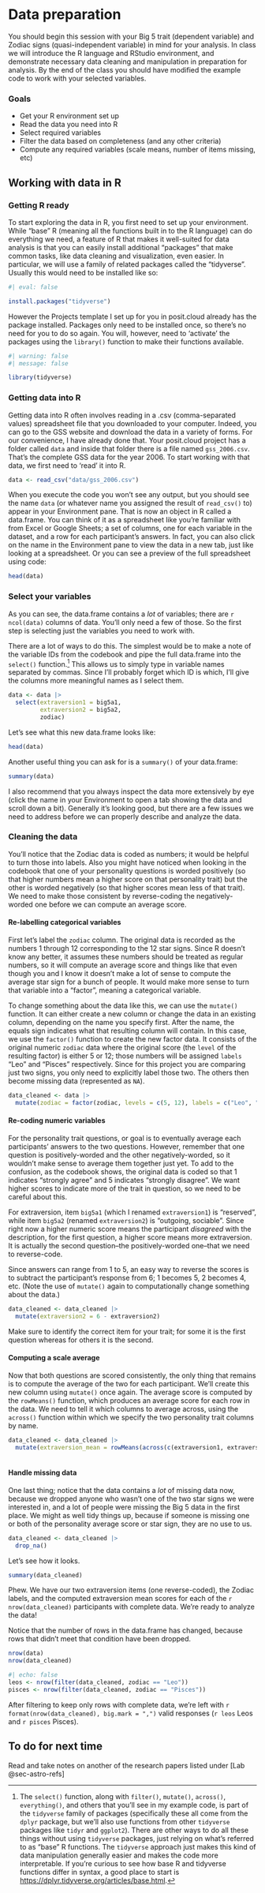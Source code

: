 # Data preparation

You should begin this session with your Big 5 trait (dependent variable) and Zodiac signs (quasi-independent variable) in mind for your analysis. In class we will introduce the R language and RStudio environment, and demonstrate necessary data cleaning and manipulation in preparation for analysis. By the end of the class you should have modified the example code to work with your selected variables.

### Goals

-   Get your R environment set up
-   Read the data you need into R
-   Select required variables
-   Filter the data based on completeness (and any other criteria)
-   Compute any required variables (scale means, number of items missing, etc)

## Working with data in R

### Getting R ready

To start exploring the data in R, you first need to set up your environment. While "base" R (meaning all the functions built in to the R language) can do everything we need, a feature of R that makes it well-suited for data analysis is that you can easily install additional "packages" that make common tasks, like data cleaning and visualization, even easier. In particular, we will use a family of related packages called the "tidyverse". Usually this would need to be installed like so:

```r
#| eval: false

install.packages("tidyverse")

```

However the Projects template I set up for you in posit.cloud already has the package installed. Packages only need to be installed once, so there's no need for you to do so again. You will, however, need to 'activate' the packages using the `library()` function to make their functions available.

```r
#| warning: false
#| message: false

library(tidyverse)

```

### Getting data into R

Getting data into R often involves reading in a .csv (comma-separated values) spreadsheet file that you downloaded to your computer. Indeed, you can go to the GSS website and download the data in a variety of forms. For our convenience, I have already done that. Your posit.cloud project has a folder called `data` and inside that folder there is a file named `gss_2006.csv`. That's the complete GSS data for the year 2006. To start working with that data, we first need to 'read' it into R.

```r

data <- read_csv("data/gss_2006.csv")

```

When you execute the code you won't see any output, but you should see the name `data` (or whatever name you assigned the result of `read_csv()` to) appear in your Environment pane. That is now an object in R called a data.frame. You can think of it as a spreadsheet like you're familiar with from Excel or Google Sheets; a set of columns, one for each variable in the dataset, and a row for each participant's answers. In fact, you can also click on the name in the Environment pane to view the data in a new tab, just like looking at a spreadsheet. Or you can see a preview of the full spreadsheet using code:

```r
head(data)
```

### Select your variables

As you can see, the data.frame contains a *lot* of variables; there are `r ncol(data)` columns of data. You'll only need a few of those. So the first step is selecting just the variables you need to work with.

There are a lot of ways to do this. The simplest would be to make a note of the variable IDs from the codebook and pipe the full data.frame into the `select()` function.[^t-test_2_zodiac-1] This allows us to simply type in variable names separated by commas. Since I'll probably forget which ID is which, I'll give the columns more meaningful names as I select them.

[^t-test_2_zodiac-1]: The `select()` function, along with `filter()`, `mutate()`, `across()`, `everything()`, and others that you'll see in my example code, is part of the `tidyverse` family of packages (specifically these all come from the `dplyr` package, but we'll also use functions from other `tidyverse` packages like `tidyr` and `ggplot2`). There are other ways to do all these things without using `tidyverse` packages, just relying on what's referred to as "base" R functions. The `tidyverse` approach just makes this kind of data manipulation generally easier and makes the code more interpretable. If you're curious to see how base R and tidyverse functions differ in syntax, a good place to start is <https://dplyr.tidyverse.org/articles/base.html>.

```r

data <- data |> 
  select(extraversion1 = big5a1, 
         extraversion2 = big5a2,
         zodiac)
```

Let's see what this new data.frame looks like:

```r
head(data)

```

Another useful thing you can ask for is a `summary()` of your data.frame:

```r
summary(data)
```

I also recommend that you always inspect the data more extensively by eye (click the name in your Environment to open a tab showing the data and scroll down a bit). Generally it's looking good, but there are a few issues we need to address before we can properly describe and analyze the data.

### Cleaning the data

You'll notice that the Zodiac data is coded as numbers; it would be helpful to turn those into labels. Also you might have noticed when looking in the codebook that one of your personality questions is worded positively (so that higher numbers mean a higher score on that personality trait) but the other is worded negatively (so that higher scores mean less of that trait). We need to make those consistent by reverse-coding the negatively-worded one before we can compute an average score.

#### Re-labelling categorical variables

First let's label the `zodiac` column. The original data is recorded as the numbers 1 through 12 corresponding to the 12 star signs. Since R doesn't know any better, it assumes these numbers should be treated as regular numbers, so it will compute an average score and things like that even though you and I know it doesn't make a lot of sense to compute the average star sign for a bunch of people. It would make more sense to turn that variable into a "factor", meaning a categorical variable. 

To change something about the data like this, we can use the `mutate()` function. It can either create a new column or change the data in an existing column, depending on the name you specify first. After the name, the equals sign indicates what that resulting column will contain. In this case, we use the `factor()` function to create the new factor data. It consists of the original numeric `zodiac` data where the original score (the `level` of the resulting factor) is either 5 or 12; those numbers will be assigned `labels` "Leo" and "Pisces" respectively. Since for this project you are comparing just two signs, you only need to explicitly label those two. The others then become missing data (represented as `NA`).

```r
data_cleaned <- data |> 
  mutate(zodiac = factor(zodiac, levels = c(5, 12), labels = c("Leo", "Pisces")))
```

#### Re-coding numeric variables

For the personality trait questions, or goal is to eventually average each participants' answers to the two questions. However, remember that one question is positively-worded and the other negatively-worded, so it wouldn't make sense to average them together just yet. To add to the confusion, as the codebook shows, the original data is coded so that 1 indicates "strongly agree" and 5 indicates "strongly disagree". We want higher scores to indicate more of the trait in question, so we need to be careful about this.

For extraversion, item `big5a1` (which I renamed `extraversion1`) is "reserved", while item `big5a2` (renamed `extraversion2`) is "outgoing, sociable". Since right now a higher numeric score means the participant *disagreed* with the description, for the first question, a higher score means more extraversion. It is actually the second question--the positively-worded one--that we need to reverse-code.

Since answers can range from 1 to 5, an easy way to reverse the scores is to subtract the participant's response from 6; 1 becomes 5, 2 becomes 4, etc. (Note the use of `mutate()` again to computationally change something about the data.)

```r
data_cleaned <- data_cleaned |> 
  mutate(extraversion2 = 6 - extraversion2)
```

Make sure to identify the correct item for your trait; for some it is the first question whereas for others it is the second.

#### Computing a scale average

Now that both questions are scored consistently, the only thing that remains is to compute the average of the two for each participant. We'll create this new column using `mutate()` once again. The average score is computed by the `rowMeans()` function, which produces an average score for each row in the data. We need to tell it which columns to average across, using the `across()` function within which we specify the two personality trait columns by name.

```r
data_cleaned <- data_cleaned |> 
  mutate(extraversion_mean = rowMeans(across(c(extraversion1, extraversion2))))
  
```

#### Handle missing data

One last thing; notice that the data contains a *lot* of missing data now, because we dropped anyone who wasn't one of the two star signs we were interested in, and a lot of people were missing the Big 5 data in the first place. We might as well tidy things up, because if someone is missing one or both of the personality average score or star sign, they are no use to us.

```r
data_cleaned <- data_cleaned |> 
  drop_na()
```

Let's see how it looks.

```r
summary(data_cleaned)
```

Phew. We have our two extraversion items (one reverse-coded), the Zodiac labels, and the computed extraversion mean scores for each of the `r nrow(data_cleaned)` participants with complete data. We're ready to analyze the data!

Notice that the number of rows in the data.frame has changed, because rows that didn't meet that condition have been dropped.

```r
nrow(data)
nrow(data_cleaned) 
```

```r
#| echo: false
leos <- nrow(filter(data_cleaned, zodiac == "Leo"))
pisces <- nrow(filter(data_cleaned, zodiac == "Pisces"))
```

After filtering to keep only rows with complete data, we're left with `r format(nrow(data_cleaned), big.mark = ",")` valid responses (`r leos` Leos and `r pisces` Pisces).

## To do for next time

Read and take notes on another of the research papers listed under [Lab @sec-astro-refs]
